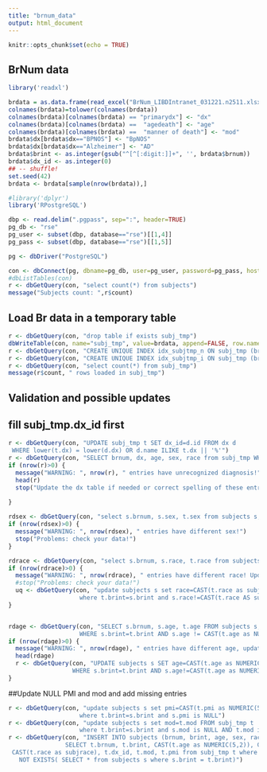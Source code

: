 ---
title: "brnum_data"
output: html_document
---

```{r setup, include=FALSE}
knitr::opts_chunk$set(echo = TRUE)
```

## BrNum data

```{r}
library('readxl')

```
```{r}
brdata = as.data.frame(read_excel("BrNum_LIBDIntranet_031221.n2511.xlsx"))
colnames(brdata)=tolower(colnames(brdata))
colnames(brdata)[colnames(brdata) == "primarydx"] <- "dx"
colnames(brdata)[colnames(brdata) ==  "agedeath"] <- "age"
colnames(brdata)[colnames(brdata) ==  "manner of death"] <- "mod"
brdata$dx[brdata$dx=="BPNOS"] <- "BpNOS"
brdata$dx[brdata$dx=="Alzheimer"] <- "AD"
brdata$brint <- as.integer(gsub("^[^[:digit:]]+", '', brdata$brnum))
brdata$dx_id <- as.integer(0)
## -- shuffle!
set.seed(42)
brdata <- brdata[sample(nrow(brdata)),]

```

```{r}
#library('dplyr')
library('RPostgreSQL')

dbp <- read.delim(".pgpass", sep=":", header=TRUE)
pg_db <- "rse"
pg_user <- subset(dbp, database=="rse")[[1,4]]
pg_pass <- subset(dbp, database=="rse")[[1,5]]

pg <- dbDriver("PostgreSQL")

con <- dbConnect(pg, dbname=pg_db, user=pg_user, password=pg_pass, host="gdebsrv")
#dbListTables(con)
r <- dbGetQuery(con, "select count(*) from subjects")
message("Subjects count: ",r$count)
```

## Load Br data in a temporary table
```{r}
r <- dbGetQuery(con, "drop table if exists subj_tmp")
dbWriteTable(con, name="subj_tmp", value=brdata, append=FALSE, row.names=FALSE, temporary=TRUE)
r <- dbGetQuery(con, "CREATE UNIQUE INDEX idx_subjtmp_n ON subj_tmp (brnum)")
r <- dbGetQuery(con, "CREATE UNIQUE INDEX idx_subjtmp_i ON subj_tmp (brint)")
r <- dbGetQuery(con, "select count(*) from subj_tmp")
message(r$count, " rows loaded in subj_tmp")
```
## Validation and possible updates
## fill subj_tmp.dx_id first
```{r}
r <- dbGetQuery(con, "UPDATE subj_tmp t SET dx_id=d.id FROM dx d 
 WHERE lower(t.dx) = lower(d.dx) OR d.name ILIKE t.dx || '%'")
r <- dbGetQuery(con, "SELECT brnum, dx, age, sex, race from subj_tmp WHERE dx_id=0")
if (nrow(r)>0) {
  message("WARNING: ", nrow(r), " entries have unrecognized diagnosis!")
  head(r)
  stop("Update the dx table if needed or correct spelling of these entries")
  
}
```


```{r}
rdsex <- dbGetQuery(con, "select s.brnum, s.sex, t.sex from subjects s, subj_tmp t where s.brint=t.brint and s.sex!=CAST(t.sex as subjsex)")
if (nrow(rdsex)>0) {
  message("WARNING: ", nrow(rdsex), " entries have different sex!")
  stop("Problems: check your data!")
}

rdrace <- dbGetQuery(con, "select s.brnum, s.race, t.race from subjects s, subj_tmp t where s.brnum=t.brnum and s.race!=CAST(t.race as subjrace)")
if (nrow(rdrace)>0) {
  message("WARNING: ", nrow(rdrace), " entries have different race! Updating..")
  #stop("Problems: check your data!")
  uq <- dbGetQuery(con, "update subjects s set race=CAST(t.race as subjrace) FROM subj_tmp t
                    where t.brint=s.brint and s.race!=CAST(t.race AS subjrace)")
}


rdage <- dbGetQuery(con, "SELECT s.brnum, s.age, t.age FROM subjects s, subj_tmp t 
                    WHERE s.brint=t.brint AND s.age != CAST(t.age as NUMERIC(5,2))")
if (nrow(rdage)>0) {
  message("WARNING: ", nrow(rdage), " entries have different age, updating..")
  head(rdage)
  r <- dbGetQuery(con, "UPDATE subjects s SET age=CAST(t.age as NUMERIC(5,2)) FROM subj_tmp t
                  WHERE s.brint=t.brint AND s.age!=CAST(t.age as NUMERIC(5,2))")
}


```

##Update NULL PMI and mod and add missing entries
```{r}
r <- dbGetQuery(con, "update subjects s set pmi=CAST(t.pmi as NUMERIC(5,1)) FROM subj_tmp t
                    where t.brint=s.brint and s.pmi is NULL")
r <- dbGetQuery(con, "update subjects s set mod=t.mod FROM subj_tmp t
                    where t.brint=s.brint and s.mod is NULL AND t.mod is not NULL")
r <- dbGetQuery(con, "INSERT INTO subjects (brnum, brint, age, sex, race, dx_id, mod, pmi)
                SELECT t.brnum, t.brint, CAST(t.age as NUMERIC(5,2)), CAST(t.sex as subjsex), 
 CAST(t.race as subjrace), t.dx_id, t.mod, t.pmi from subj_tmp t where 
   NOT EXISTS( SELECT * from subjects s where s.brint = t.brint)")
```


